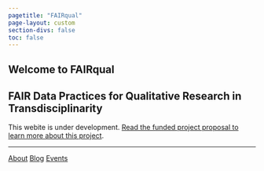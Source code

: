 ```yaml
---
pagetitle: "FAIRqual"
page-layout: custom
section-divs: false
toc: false
---
```


::: {.hero-banner}

::: {.content-block}

# Welcome to FAIRqual

## FAIR Data Practices for Qualitative Research in Transdisciplinarity

This webite is under development. [Read the funded project proposal to learn more about this project](gallery/proposal/). 

*** 

::: {.hero-buttons}
[About](about.qmd){.btn-action-primary .btn-action .btn .btn-success .btn-lg role="button"}
[Blog](blog/){#btn-guide .btn-action .btn .btn-info .btn-lg role="button"}
[Events](events/){#btn-guide .btn-action .btn .btn-info .btn-lg role="button"}
::: 

:::

:::